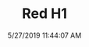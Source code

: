 ---
width: 2000
height: 1333
title: Red H1
description: Red Hummer H1.
date: 5/27/2019 11:44:07 AM
cameraMake: Sony
cameraModel: ILCE-7M3
lens: FE 24-105mm F4 G OSS
settingsfStop: f/5.6
settingsISO: ISO 100
settingsShutter: 1/160
settingsFocalLength: 54 mm
---
